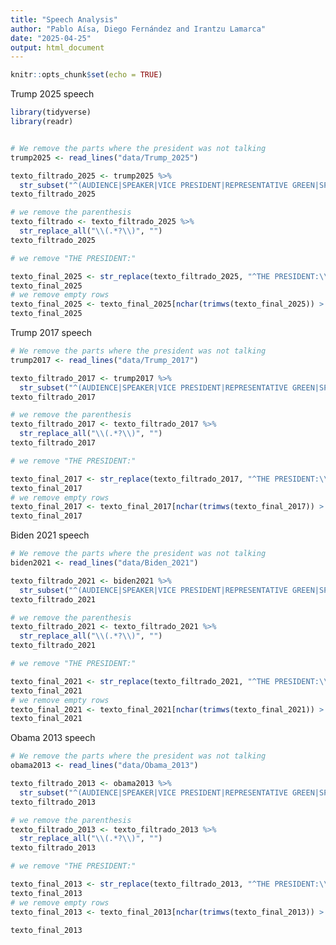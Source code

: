 ```yaml
---
title: "Speech Analysis"
author: "Pablo Aísa, Diego Fernández and Irantzu Lamarca"
date: "2025-04-25"
output: html_document
---
```


```r
knitr::opts_chunk$set(echo = TRUE)
```

Trump 2025 speech
```r
library(tidyverse)
library(readr)


# We remove the parts where the president was not talking
trump2025 <- read_lines("data/Trump_2025")

texto_filtrado_2025 <- trump2025 %>%
  str_subset("^(AUDIENCE|SPEAKER|VICE PRESIDENT|REPRESENTATIVE GREEN|SPEAKER jOHNSON)", negate = TRUE)
texto_filtrado_2025

# we remove the parenthesis
texto_filtrado <- texto_filtrado_2025 %>%
  str_replace_all("\\(.*?\\)", "")
texto_filtrado_2025

# we remove "THE PRESIDENT:"

texto_final_2025 <- str_replace(texto_filtrado_2025, "^THE PRESIDENT:\\s*", "")
texto_final_2025
# we remove empty rows
texto_final_2025 <- texto_final_2025[nchar(trimws(texto_final_2025)) > 0]
texto_final_2025
```

Trump 2017 speech


```r
# We remove the parts where the president was not talking
trump2017 <- read_lines("data/Trump_2017")

texto_filtrado_2017 <- trump2017 %>%
  str_subset("^(AUDIENCE|SPEAKER|VICE PRESIDENT|REPRESENTATIVE GREEN|SPEAKER jOHNSON)", negate = TRUE)
texto_filtrado_2017

# we remove the parenthesis
texto_filtrado_2017 <- texto_filtrado_2017 %>%
  str_replace_all("\\(.*?\\)", "")
texto_filtrado_2017

# we remove "THE PRESIDENT:"

texto_final_2017 <- str_replace(texto_filtrado_2017, "^THE PRESIDENT:\\s*", "")
texto_final_2017
# we remove empty rows
texto_final_2017 <- texto_final_2017[nchar(trimws(texto_final_2017)) > 0]
texto_final_2017

```

Biden 2021 speech

```r
# We remove the parts where the president was not talking
biden2021 <- read_lines("data/Biden_2021")

texto_filtrado_2021 <- biden2021 %>%
  str_subset("^(AUDIENCE|SPEAKER|VICE PRESIDENT|REPRESENTATIVE GREEN|SPEAKER jOHNSON)", negate = TRUE)
texto_filtrado_2021

# we remove the parenthesis
texto_filtrado_2021 <- texto_filtrado_2021 %>%
  str_replace_all("\\(.*?\\)", "")
texto_filtrado_2021

# we remove "THE PRESIDENT:"

texto_final_2021 <- str_replace(texto_filtrado_2021, "^THE PRESIDENT:\\s*", "")
texto_final_2021
# we remove empty rows
texto_final_2021 <- texto_final_2021[nchar(trimws(texto_final_2021)) > 0]
texto_final_2021

```


Obama 2013 speech

```r
# We remove the parts where the president was not talking
obama2013 <- read_lines("data/Obama_2013")

texto_filtrado_2013 <- obama2013 %>%
  str_subset("^(AUDIENCE|SPEAKER|VICE PRESIDENT|REPRESENTATIVE GREEN|SPEAKER jOHNSON)", negate = TRUE)
texto_filtrado_2013

# we remove the parenthesis
texto_filtrado_2013 <- texto_filtrado_2013 %>%
  str_replace_all("\\(.*?\\)", "")
texto_filtrado_2013

# we remove "THE PRESIDENT:"

texto_final_2013 <- str_replace(texto_filtrado_2013, "^THE PRESIDENT:\\s*", "")
texto_final_2013
# we remove empty rows
texto_final_2013 <- texto_final_2013[nchar(trimws(texto_final_2013)) > 0]

texto_final_2013

```

